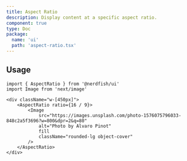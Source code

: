 ```yaml
---
title: Aspect Ratio
description: Display content at a specific aspect ratio.
component: true
type: Doc
package:
  name: 'ui'
  path: 'aspect-ratio.tsx'
---
```


<ComponentExample src="/src/examples/aspect-ratio/demo.tsx">
	<AspectRatioDemo />
</ComponentExample>

## Usage

```tsx
import { AspectRatio } from '@nerdfish/ui'
import Image from 'next/image'
```

```tsx
<div className="w-[450px]">
	<AspectRatio ratio={16 / 9}>
		<Image
			src="https://images.unsplash.com/photo-1576075796033-848c2a5f3696?w=800&dpr=2&q=80"
			alt="Photo by Alvaro Pinot"
			fill
			className="rounded-lg object-cover"
		/>
	</AspectRatio>
</div>
```
